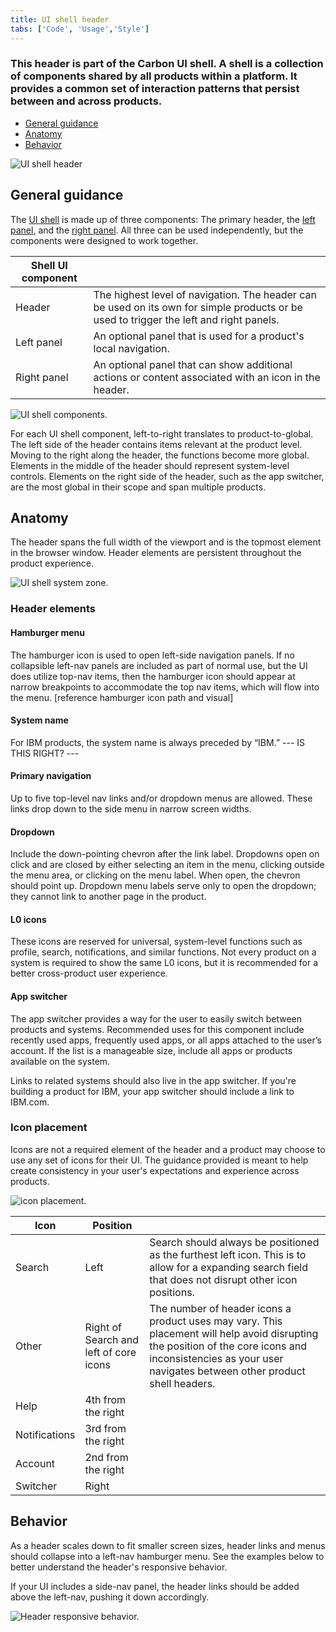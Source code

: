 ```yaml
---
title: UI shell header
tabs: ['Code', 'Usage','Style']
---
```


### This header is part of the Carbon UI shell. A shell is a collection of components shared by all products within a platform. It provides a common set of interaction patterns that persist between and across products. 

<AnchorLinks>

- [General guidance](#general-guidance)
- [Anatomy](#anatomy)
- [Behavior](#behavior)

</AnchorLinks>

<ImageComponent cols="8"  caption="UI shell header">

![UI shell header](images/zones-platform.png)

</ImageComponent>

## General guidance

The [UI shell](/patterns/navigation) is made up of three components: The primary header, the [left panel](/components/UI-shell-left-panel/usage), and the [right panel](/components/UI-shell-right-panel/usage). All three can be used independently, but the components were designed to work together.

| Shell UI component      |   |
|-------------|---|
| Header      | The highest level of navigation. The header can be used on its own for simple products or be used to trigger the left and right panels.|
| Left panel  | An optional panel that is used for a product's local navigation.|
| Right panel | An optional panel that can show additional actions or content associated with an icon in the header.|

<ImageComponent cols="8"  caption="UI shell components">

![UI shell components.](images/shell-usage-1.png)

</ImageComponent>

For each UI shell component, left-to-right translates to product-to-global. The left side of the header contains items relevant at the product level. Moving to the right along the header, the functions become more global. Elements in the middle of the header should represent system-level controls. Elements on the right side of the header, such as the app switcher, are the most global in their scope and span multiple products. 

## Anatomy

The header spans the full width of the viewport and is the topmost element in the browser window. Header elements are persistent throughout the product experience.

<ImageComponent cols="12" caption="Primary header">

![UI shell system zone.](images/header-usage-2.png)

</ImageComponent>

### Header elements

#### Hamburger menu

The hamburger icon is used to open left-side navigation panels. If no collapsible left-nav panels are included as part of normal use, but the UI does utilize top-nav items, then the hamburger icon should appear at narrow breakpoints to accommodate the top nav items, which will flow into the menu. [reference hamburger icon path and visual]

#### System name

For IBM products, the system name is always preceded by “IBM.” --- IS THIS RIGHT? ---

#### Primary navigation

Up to five top-level nav links and/or dropdown menus are allowed. These links drop down to the side menu in narrow screen widths.

#### Dropdown

Include the down-pointing chevron after the link label. Dropdowns open on click and are closed by either selecting an item in the menu, clicking outside the menu area, or clicking on the menu label. When open, the chevron should point up. Dropdown menu labels serve only to open the dropdown; they cannot link to another page in the product.

#### L0 icons

These icons are reserved for universal, system-level functions such as profile, search, notifications, and similar functions. Not every product on a system is required to show the same L0 icons, but it is recommended for a better cross-product user experience.

#### App switcher

The app switcher provides a way for the user to easily switch between products and systems. Recommended uses for this component include recently used apps, frequently used apps, or all apps attached to the user’s account. If the list is a manageable size, include all apps or products available on the system. 

Links to related systems should also live in the app switcher. If you're building a product for IBM, your app switcher should include a link to IBM.com.

### Icon placement

Icons are not a required element of the header and a product may choose to use any set of icons for their UI. The guidance provided is meant to help create consistency in your user's expectations and experience across products.  

<ImageComponent cols="8" >

![icon placement.](images/header-usage-4.png)

</ImageComponent>

|Icon | Position|  |
|-----|-----|---|
|Search|Left|Search should always be positioned as the furthest left icon. This is to allow for a expanding search field that does not disrupt other icon positions. |
|Other|Right of Search and left of core icons| The number of header icons a product uses may vary. This placement will help avoid disrupting the position of the core icons and inconsistencies as your user navigates between other product shell headers. 
|Help|4th from the right||
|Notifications|3rd from the right||
|Account|2nd from the right||
|Switcher|Right||

## Behavior

As a header scales down to fit smaller screen sizes, header links and menus should collapse into a left-nav hamburger menu. See the examples below to better understand the header's responsive behavior. 

If your UI includes a side-nav panel, the header links should be added above the left-nav, pushing it down accordingly.

<ImageComponent cols="12" caption="Header responsive behavior">

![Header responsive behavior.](images/header-usage-3.png)

</ImageComponent>

